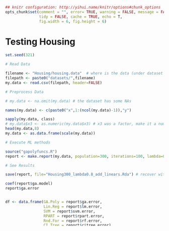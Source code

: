 ```r
## knitr configuration: http://yihui.name/knitr/options#chunk_options
opts_chunk$set(comment = "", error= TRUE, warning = FALSE, message = FALSE,
               tidy = FALSE, cache = TRUE, echo = T,
               fig.width = 6, fig.height = 6)
```
Testing Housing
========================================================

```r
set.seed(321)

# Read Data

filename <- "Housing/housing.data"  # where is the data (under dataset folder)
filepath <- paste0("datasets/",filename)
my.data <- read.csv(filepath, header=FALSE)

# Preprocess Data

# my.data <- na.omit(my.data) # the dataset has some NAs

names(my.data) <- c(paste0("x",1:(ncol(my.data)-1)),"y")

sapply(my.data, class)
# my.data$x3 <- as.numeric(my.data$x3) # x3 was a factor, make it a numeric value
head(my.data,8)
my.data <- as.data.frame(scale(my.data))

# Execute ML methods

source("gapolyfuncs.R")
report <- make.report(my.data, population=300, iterations=100, lambda=0.8, runs=25)

# See Results

save(report, file="Housing300_lambda0.8_add_linears.Rda") # recover with load("Housing300.Rda") 

coef(report$ga.model)
report$ga.error


df <- data.frame(GA.Poly = report$ga.error,
                 Lin.Reg = report$lm.error,
                 SVM = report$svm.error,
                 RPART = report$rpart.error,
                 Rnd.For = report$rf.error,
                 CI.Tree = report$citree.error)

write.table(df, "Housing300_lambda0.8_add_linears.txt")

library(ggplot2)
size <- length(report$ga.error)
list.data <- list(error=c(report$ga.error, 
                          report$lm.error,
                          report$svm.error,
                          report$rpart.error,
                          report$rf.error,
                          report$citree.error), 
                  method=c(rep("GA.Poly",size),
                           rep("Lin.Reg.",size),
                           rep("SVM",size), 
                           rep("RPART",size),
                           rep("Rnd.For.",size),
                           rep("CI.Tree",size)))

df <- as.data.frame(list.data)

qplot(method,error,data=df,geom=c("jitter","boxplot")) + 
  ylab("root-mean-square error") + 
  xlab("regression method") +
  coord_cartesian(ylim = c(0.2, 0.75))  +
  ggtitle("Housing dataset")


########################################################
# Compare versions of GA.Poly (with vs without regularization)
set.seed(765)
source("gapolyfuncs.R")
report <- test.regularization(my.data, population=300, iterations=75, lambda=0.01, runs=10)

save(report, file="Housing300_lambda0.01.vs.no.reg2_2.Rda")  
# report <- load("Housing300_lambda0.01.vs.no.reg2_1.Rda")  # recover with

df <- data.frame(GA.Poly = report$ga.error,
                 GA.Poly.reg = report$ga.reg.error)

write.table(df, "Housing300_lambda0.01.vs.no.reg2_2.txt")

########################################################
# Lambda Test (1st variant of regularization)
lambda.values <- seq(0.5,0.999,length.out=20)
n.runs <- 5

source("gapolyfuncs.R")
errors <- test.lambda(my.data, lambda.values, runs=n.runs, population=50, iterations=25)

df <- data.frame(error = as.vector(matrix(errors,nrow=1)),
                 lambda = as.factor(rep(round(lambda.values,3), each=n.runs)))

write.table(df, "lambda.errors.Housing.txt")

df <- read.table("lambda.errors.Housing.txt", header=TRUE)

df$lambda <- as.factor(df$lambda)

library(ggplot2)
qplot(lambda,error,data=df,geom=c("jitter","boxplot")) + 
  ylab("root-mean-square error") + 
  xlab("lambda value") +
 # coord_cartesian(ylim = c(0, 50))  +
  ggtitle("Housing dataset")

########################################################
# Lambda Test (2nd variant of regularization)
size <- 20
lambda.values <- rep(NA, size)

val <- 0.003
for(i in 1:size) {
  lambda.values[i] = val
  val = val * 2^(1/3)  # duplicate every three steps
}

n.runs <- 10

source("gapolyfuncs.R")
errors <- test.lambda(my.data, lambda.values, runs=n.runs, population=50, iterations=40)

df <- data.frame(error = as.vector(matrix(errors,nrow=1)),
                 lambda = as.factor(rep(round(lambda.values,3), each=n.runs)))

write.table(df, "lambda.errors.Housing.txt")

df <- read.table("lambda.errors.Housing.txt", header=TRUE)

df$lambda <- as.factor(df$lambda)

library(ggplot2)
qplot(lambda,error,data=df,geom=c("jitter","boxplot")) + 
  ylab("root-mean-square error") + 
  xlab("lambda value") +
 # coord_cartesian(ylim = c(0, 50))  +
  ggtitle("Housing dataset")


##############################################
# Check fitness progress

source("gapolyfuncs.R")
follow.fitness(my.data,population=300,iterations=50,mutation.rate=0.15,lambda=0.95)

########################################################
# check what attributes Random Forest select as the most importants

train.p.size <- 0.7 # percentage of training set
n.vars       <- ncol(my.data)-1

inTrain   <- sample(1:nrow(my.data), train.p.size * nrow(my.data))
train.set <- my.data[inTrain,]
test.set  <- my.data[-inTrain,]

rf.model <- randomForest(y ~ ., data=train.set, importance=TRUE, do.trace=100, ntree=100)
rf.model$importance




# print(xtable(res.df), include.rownames = FALSE, floating = FALSE, type = "latex")
```
